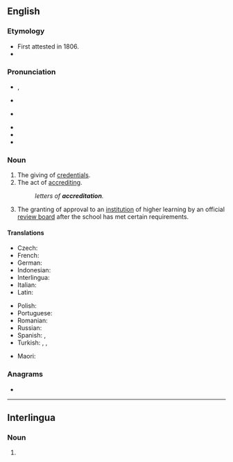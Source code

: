 {{also|accréditation}}
==English==
{{wikipedia}}

===Etymology===
* First attested in 1806.
* {{suffix|accredit|ation|lang=en}}

===Pronunciation===
* {{enPR|ə-krěd'ĭ-tāʹshən}}, {{IPA|/əˌkɹɛd.ɪˈteɪ.ʃən/|lang=en}}
* {{a|UK}} {{IPA|[əˌkɹɛd.ɪˈteɪ.ʃən]|lang=en}}
* {{a|US}} {{IPA|[əˌkɹɛɾ.ɨˈteɪ.ʃən]|[əˌkɹɛɾ.ɨɾˈeɪ.ʃən]|lang=en}}
<!-- Note that the first "t" is very often tapped in American English. (This is my native pronunciation, and I listened to several other Americans using the word on YouTube to confirm that this is extremely common. The Cambridge Dictionary of American English also lists this pronunciation.) This is contrary to what one might expect, since it is rare for a tap to be used before a stressed syllable in English. Thus, it is important to list these phonetic transcriptions here in addition to the phonemic transcription. -->
* {{audio|En-us-accreditation.ogg|Audio (US)|lang=en}}
* {{hyphenation|ac|cred|i|ta|tion|lang=en}}
* {{rhymes|eɪʃən|lang=en}}

===Noun===
{{en-noun|~}}

# The giving of [[credentials]].
# The act of [[accrediting]].
#: ''letters of '''accreditation'''.''
# {{lb|en|education}} The granting of approval to an [[institution]] of higher learning by an official [[review board]] after the school has met certain requirements.

====Translations====
{{trans-top|giving of credentials}}
* Czech: {{t|cs|akreditace}}
* French: {{t+|fr|accréditation|f}}
* German: {{t+|de|Beglaubigung|f}}
* Indonesian: {{t+|id|akreditasi}}
* Interlingua: {{t|ia|accreditation}}
* Italian: {{t+|it|accreditamento}}
* Latin: {{t|la|accreditatio}}
{{trans-mid}}
* Polish: {{t|pl|akredytacja|f}}
* Portuguese: {{t|pt|credenciamento|m}}
* Romanian: {{t+|ro|acreditare|f}}
* Russian: {{t+|ru|аккредита́ция|f}}
* Spanish: {{t+|es|acreditación}}, {{t+|es|homologación|f}}
* Turkish: {{t+|tr|akreditasyon}}, {{t+|tr|tastik}}, {{t+|tr|onay}}
{{trans-bottom}}

{{trans-top|the granting of approval of achieving an official standard of some sort}}
* Maori: {{t|mi|whakamanatanga}}
{{trans-mid}}
{{trans-bottom}}

===Anagrams===
* {{anagrams|en|actinoceratid}}

----

==Interlingua==

===Noun===
{{head|ia|noun}}

# {{l|en|accreditation}}